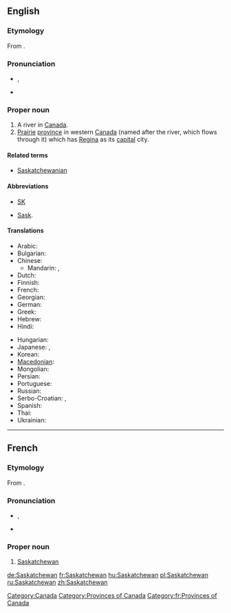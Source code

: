 {{wikipedia}}
==English==

===Etymology===
From {{etyl|cr}} {{term||kisiskāciwani-sīpiy|swift-flowing river}}.

===Pronunciation===
* {{a|UK}} {{IPA|/sə.ˈskætʃ.ə.ˌwɒn/|/sə.ˈskætʃ.ə.wən/}}, {{SAMPA|/s@."sk{tS.@.%wQn/|/s@."sk{tS.@.w@n/}}
* {{audio|en-ca-Saskatchewan.ogg|Audio (CA)}}

===Proper noun===
{{en-proper noun}}

# A river in [[Canada]].
# [[prairie|Prairie]] [[province]] in western [[Canada]] (named after the river, which flows through it) which has [[Regina]] as its [[capital]] city.

====Related terms====
* [[Saskatchewanian]]

====Abbreviations====
* [[SK]]
* {{qualifier|archaic}} [[Sask]].

====Translations====
{{trans-top|Province in western Canada}}
* Arabic: {{t|ar|ساسكاتشوان|m|tr=saskatshuwaan}}
* Bulgarian: {{t|bg|Саскачеван|m|tr=Saskáčevan}}
* Chinese:
** Mandarin: {{t-|cmn|薩斯喀徹溫|sc=Hani}}, {{t-|cmn|萨斯喀彻温|tr=Sàsīkèchèwēn|sc=Hani}}
* Dutch: {{t-|nl|Saskatchewan}}
* Finnish: {{t-|fi|Saskatchewan}}
* French: {{t+|fr|Saskatchewan|f}}
* Georgian: {{t|ka|სასკაჩევანი|tr=sask'ač'evani|sc=Geor|xs=Georgian}}
* German: {{t+|de|Saskatchewan|n}}
* Greek: {{t|el|Σασκάτσουαν|tr=Saskátsouan}}
* Hebrew: {{t|he|ססקצ'ואן}}
* Hindi: {{t|hi|सास्काचेवान|tr=sāskācēvān|xs=Hindi}}
{{trans-mid}}
* Hungarian: {{t+|hu|Saskatchewan}}
* Japanese: {{t|ja|サスカチュワン|tr=Sasukachuwan}},  {{t|ja|サスカチュワン州|tr=Sasukachuwan-shū}}
* Korean: {{t|ko|서스캐처원|tr=Seoseukaecheowon|sc=Hang}}
* [[Macedonian]]: {{t|mk|Саскачеван|m|tr=Saskáčevan}}
* Mongolian: {{t|mn|Саскачеван|tr=Saskáčevan|sc=Cyrl|xs=Mongolian}}
* Persian: {{t|fa|ساسکاچوان}}
* Portuguese: {{t-|pt|Saskatchewan|m}}
* Russian: {{t|ru|Саскачеван|m|tr=Saskáčevan}}
* Serbo-Croatian: {{t|sh|Саскачеван|m|sc=Cyrl|xs=Serbo-Croatian}},  {{t|sh|Saskatchewan|m|xs=Serbo-Croatian}}
* Spanish: {{t-|es|Saskatchewan|m}}
* Thai: {{t|th|รัฐซัสแคตเชวัน|tr=rát sátkaecheerwaan}}
* Ukrainian: {{t|uk|Саскачеван|m|tr=Saskáčevan|xs=Ukrainian}}
{{trans-bottom}}

[[Category:Canada]]
[[Category:Provinces of Canada]]

----

==French==

===Etymology===
From {{etyl|cr|fr}} {{term||kisiskāciwani-sīpiy|swift-flowing river}}.

===Pronunciation===
* {{IPA|/sas.kat.ʃe.wan/|lang=fr}}, {{X-SAMPA|/sas.kat.Se.wan/}}
* {{rhymes|an|lang=fr}}

===Proper noun===
{{infl|fr|proper noun|g=f}}

# [[#English|Saskatchewan]]

[[Category:fr:Provinces of Canada]]

[[de:Saskatchewan]]
[[fr:Saskatchewan]]
[[hu:Saskatchewan]]
[[pl:Saskatchewan]]
[[ru:Saskatchewan]]
[[zh:Saskatchewan]]